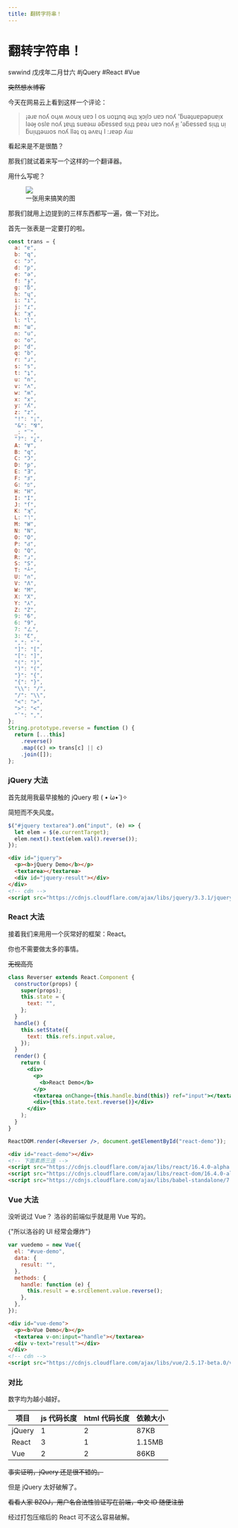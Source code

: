 ```yaml
---
title: 翻转字符串！
---
```


# 翻转字符串！

<div class="info">
  <span>swwind</span>
  <time>戊戌年二月廿六</time>
  <span>#jQuery</span>
  <span>#React</span>
  <span>#Vue</span>
</div>

~~突然想水博客~~

今天在网易云上看到这样一个评论：

> ¡ǝɹɐ noʎ oɥʍ ʍouʞ uɐɔ I os uoʇʇnq ǝɥʇ ʞɔı̣lɔ uɐɔ noʎ 'ƃuǝʇuɐpǝpuɐı̣x lǝǝɟ oslɐ noʎ ʇɐɥʇ suɐǝɯ ǝƃɐssɐd sı̣ɥʇ pɐǝɹ uɐɔ noʎ ɟı̣ 'ǝƃɐssɐd sı̣ɥʇ uı̣ ƃuı̣ɥʇǝɯos noʎ llǝʇ oʇ ǝʌɐɥ I :ɹɐǝp ʎɯ

看起来是不是很酷？

那我们就试着来写一个这样的一个翻译器。

用什么写呢？

<figure>
  <img src="https://cdn.vijos.org/file/059e249ee4ab1314ac1f786ec5cee3e9fb164709" />
  <figcaption>一张用来搞笑的图</figcaption>
</figure>

那我们就用上边提到的三样东西都写一遍，做一下对比。

首先一张表是一定要打的啦。

```javascript
const trans = {
  a: "ɐ",
  b: "q",
  c: "ɔ",
  d: "p",
  e: "ǝ",
  f: "ɟ",
  g: "ƃ",
  h: "ɥ",
  i: "ı",
  j: "ɾ",
  k: "ʞ",
  l: "l",
  m: "ɯ",
  n: "u",
  o: "o",
  p: "d",
  q: "b",
  r: "ɹ",
  s: "s",
  t: "ʇ",
  u: "n",
  v: "ʌ",
  w: "ʍ",
  x: "x",
  y: "ʎ",
  z: "z",
  "!": "¡",
  "&": "⅋",
  _: "‾",
  "?": "¿",
  A: "∀",
  B: "q",
  C: "Ɔ",
  D: "p",
  E: "Ǝ",
  F: "Ⅎ",
  G: "פ",
  H: "H",
  I: "I",
  J: "ſ",
  K: "ʞ",
  L: "˥",
  M: "W",
  N: "N",
  O: "O",
  P: "Ԁ",
  Q: "Q",
  R: "ɹ",
  S: "S",
  T: "┴",
  U: "∩",
  V: "Λ",
  W: "M",
  X: "X",
  Y: "⅄",
  Z: "Z",
  9: "6",
  6: "9",
  7: "ㄥ",
  3: "Ɛ",
  ",": "`",
  "]": "[",
  "[": "]",
  "(": ")",
  ")": "(",
  "}": "{",
  "{": "}",
  "\\": "/",
  "/": "\\",
  "<": ">",
  ">": "<",
  "`": ",",
};
String.prototype.reverse = function () {
  return [...this]
    .reverse()
    .map((c) => trans[c] || c)
    .join([]);
};
```

### jQuery 大法

首先就用我最早接触的 jQuery 啦 ( • ̀ω•́ )✧

简短而不失风度。

```javascript
$("#jquery textarea").on("input", (e) => {
  let elem = $(e.currentTarget);
  elem.next().text(elem.val().reverse());
});
```

```html
<div id="jquery">
  <p><b>jQuery Demo</b></p>
  <textarea></textarea>
  <div id="jquery-result"></div>
</div>
<!-- cdn -->
<script src="https://cdnjs.cloudflare.com/ajax/libs/jquery/3.3.1/jquery.min.js"></script>
```

### React 大法

接着我们来用用一个灰常好的框架：React。

你也不需要做太多的事情。

~~无视高亮~~

```jsx
class Reverser extends React.Component {
  constructor(props) {
    super(props);
    this.state = {
      text: "",
    };
  }
  handle() {
    this.setState({
      text: this.refs.input.value,
    });
  }
  render() {
    return (
      <div>
        <p>
          <b>React Demo</b>
        </p>
        <textarea onChange={this.handle.bind(this)} ref="input"></textarea>
        <div>{this.state.text.reverse()}</div>
      </div>
    );
  }
}

ReactDOM.render(<Reverser />, document.getElementById("react-demo"));
```

```html
<div id="react-demo"></div>
<!-- 下面素质三连 -->
<script src="https://cdnjs.cloudflare.com/ajax/libs/react/16.4.0-alpha.0911da3/umd/react.production.min.js"></script>
<script src="https://cdnjs.cloudflare.com/ajax/libs/react-dom/16.4.0-alpha.0911da3/umd/react-dom.production.min.js"></script>
<script src="https://cdnjs.cloudflare.com/ajax/libs/babel-standalone/7.0.0-beta.3/babel.min.js"></script>
```

### Vue 大法

没听说过 Vue？
洛谷的前端似乎就是用 Vue 写的。

<p>
  <span class="truth" title="你知道的太多了">
    {"所以洛谷的 UI 经常会爆炸"}
  </span>
</p>

```javascript
var vuedemo = new Vue({
  el: "#vue-demo",
  data: {
    result: "",
  },
  methods: {
    handle: function (e) {
      this.result = e.srcElement.value.reverse();
    },
  },
});
```

```html
<div id="vue-demo">
  <p><b>Vue Demo</b></p>
  <textarea v-on:input="handle"></textarea>
  <div v-text="result"></div>
</div>
<!-- cdn -->
<script src="https://cdnjs.cloudflare.com/ajax/libs/vue/2.5.17-beta.0/vue.min.js"></script>
```

### 对比

数字均为越小越好。

| 项目   | js 代码长度 | html 代码长度 | 依赖大小 |
| ------ | ----------- | ------------- | -------- |
| jQuery | 1           | 2             | 87KB     |
| React  | 3           | 1             | 1.15MB   |
| Vue    | 2           | 2             | 86KB     |

~~事实证明，jQuery 还是很不错的。~~

但是 jQuery 太好破解了。

~~看看人家 BZOJ，用户名合法性验证写在前端，中文 ID 随便注册~~

经过打包压缩后的 React 可不这么容易破解。
